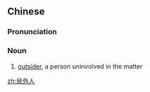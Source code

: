==Chinese==
{{zh-forms|type=21}}

===Pronunciation===
{{zh-pron
|m=júwàirén,er=y
|c=guk6 ngoi6 jan4
|cat=n
}}

===Noun===
{{zh-noun}}

# [[outsider]], a person uninvolved in the matter

[[zh:局外人]]
